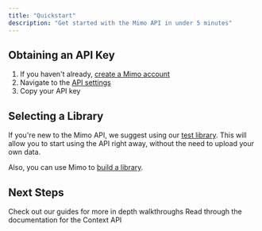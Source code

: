 ```yaml
---
title: "Quickstart"
description: "Get started with the Mimo API in under 5 minutes"
---
```

## Obtaining an API Key
1. If you haven't already, [create a Mimo account](https://mimo.team)
2. Navigate to the [API settings](https://mimo.team/dashboard/settings/api)
3. Copy your API key

## Selecting a Library
If you're new to the Mimo API, we suggest using our [test library](documentation/data/test-library). This will allow you to start using the API right away, without the need to upload your own data.

Also, you can use Mimo to [build a library](/documentation/data/build-a-library).

## Next Steps
<CardGroup cols={2}>
  <Card title="Guides" icon="map" iconType="duotone" href="/documentation/guides">
    Check out our guides for more in depth walkthroughs
  </Card>
  <Card title="Context API" icon="square-terminal" iconType="duotone" href="/api-reference/endpoints/context">
    Read through the documentation for the Context API
  </Card>
</CardGroup>